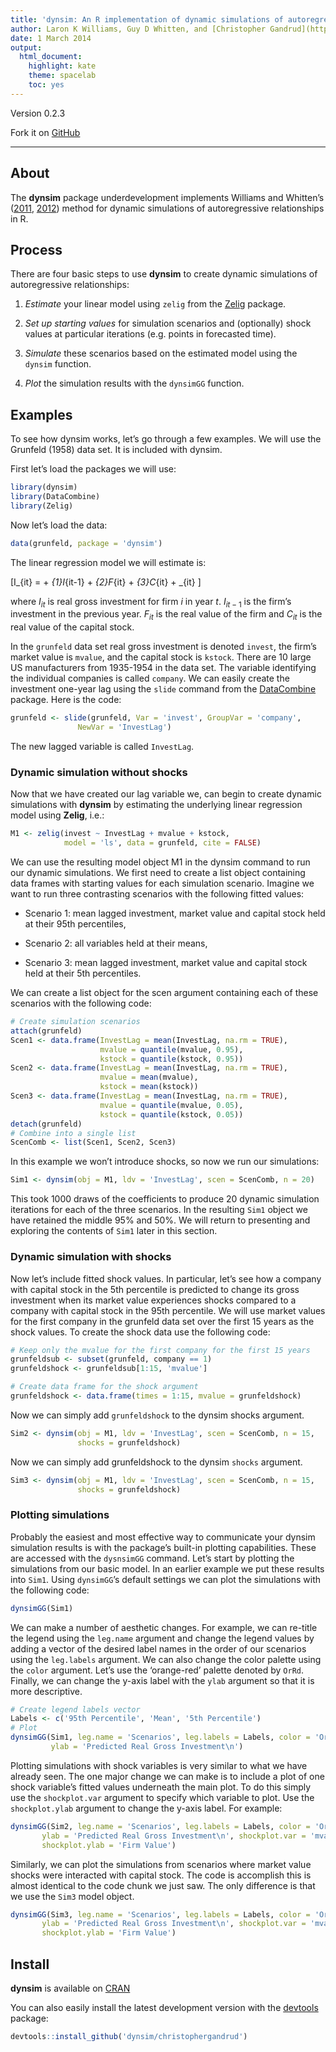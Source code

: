 ```yaml
---
title: 'dynsim: An R implementation of dynamic simulations of autoregressive relationships.'
author: Laron K Williams, Guy D Whitten, and [Christopher Gandrud](http://christophergandrud.blogspot.com/p/biocontact.html)
date: 1 March 2014
output:
  html_document:
    highlight: kate
    theme: spacelab
    toc: yes
---
```


Version 0.2.3

Fork it on [GitHub](https://github.com/christophergandrud/dynsim)

---

## About 

The **dynsim** package underdevelopment implements Williams and Whitten's ([2011](http://www.stata-journal.com/article.html?article=st0242), [2012](http://web.missouri.edu/~williamslaro/Williams%20and%20Whitten%202012.pdf)) method for dynamic simulations of autoregressive relationships in R.

## Process 

There are four basic steps to use **dynsim** to create dynamic simulations of autoregressive relationships:

1. *Estimate* your linear model using `zelig` from the [Zelig](http://gking.harvard.edu/zelig) package.

2. *Set up starting values* for simulation scenarios and (optionally) shock values at particular iterations (e.g. points in forecasted time).

3. *Simulate* these scenarios based on the estimated model using the `dynsim` function.

4. *Plot* the simulation results with the `dynsimGG` function.


## Examples

To see how dynsim works, let’s go through a few examples. We will use the Grunfeld (1958) data set. It is included with dynsim. 

First let's load the packages we will use:

```r
library(dynsim)
library(DataCombine)
library(Zelig)
```

Now let's load the data:

```r
data(grunfeld, package = 'dynsim')
```

The linear regression model we will estimate is:

\[I_{it} = \alpha + \beta_{1}I_{it-1} + \beta_{2}F_{it} + \beta_{3}C_{it} + \mu_{it} \]

where $I_{it}$ is real gross investment for firm $i$ in year $t$. $I_{it-1}$ is the firm's investment in the previous year. $F_{it}$ is the real value of the firm and $C_{it}$ is the real value of the capital stock.  

In the `grunfeld` data set real gross investment is denoted `invest`, the firm's market value is `mvalue`, and the capital stock is `kstock`. There are 10 large US manufacturers from 1935-1954 in the data set. The variable identifying the individual companies is called `company`. We can easily create the investment one-year lag using the `slide` command from the [DataCombine](https://github.com/christophergandrud/DataCombine) package. Here is the code:

```r
grunfeld <- slide(grunfeld, Var = 'invest', GroupVar = 'company',
               NewVar = 'InvestLag')
```

The new lagged variable is called `InvestLag`.

### Dynamic simulation without shocks

Now that we have created our lag variable we, can begin to create dynamic simulations with **dynsim** by estimating the underlying linear regression model using **Zelig**, i.e.:

```r
M1 <- zelig(invest ~ InvestLag + mvalue + kstock,
            model = 'ls', data = grunfeld, cite = FALSE)
```

We can use the resulting model object M1 in the dynsim command to run our dynamic simulations. We first need to create a list object containing data frames with starting values for each simulation scenario. Imagine we want to run three contrasting scenarios with the following fitted values:

- Scenario 1: mean lagged investment, market value and capital stock held at their 95th percentiles,

- Scenario 2: all variables held at their means,

- Scenario 3: mean lagged investment, market value and capital stock held at their 5th
percentiles.

We can create a list object for the scen argument containing each of these scenarios with the following code:

```r
# Create simulation scenarios
attach(grunfeld)
Scen1 <- data.frame(InvestLag = mean(InvestLag, na.rm = TRUE),
                    mvalue = quantile(mvalue, 0.95),
                    kstock = quantile(kstock, 0.95))
Scen2 <- data.frame(InvestLag = mean(InvestLag, na.rm = TRUE),
                    mvalue = mean(mvalue),
                    kstock = mean(kstock))
Scen3 <- data.frame(InvestLag = mean(InvestLag, na.rm = TRUE),
                    mvalue = quantile(mvalue, 0.05),
                    kstock = quantile(kstock, 0.05))
detach(grunfeld)
# Combine into a single list
ScenComb <- list(Scen1, Scen2, Scen3)
```

In this example we won’t introduce shocks, so now we run our simulations:

```r
Sim1 <- dynsim(obj = M1, ldv = 'InvestLag', scen = ScenComb, n = 20)
```

This took 1000 draws of the coefficients to produce 20 dynamic simulation iterations for each of the three scenarios. In the resulting `Sim1` object we have retained the middle 95% and 50%. We will return to presenting and exploring the contents of `Sim1` later in this section.

### Dynamic simulation with shocks

Now let’s include fitted shock values. In particular, let’s see how a company with capital stock in the 5th percentile is predicted to change its gross investment when its market value experiences shocks compared to a company with capital stock in the 95th percentile. We will use market values for the first company in the grunfeld data set over the first 15 years as the shock values. To create the shock data use the following code:

```r
# Keep only the mvalue for the first company for the first 15 years
grunfeldsub <- subset(grunfeld, company == 1)
grunfeldshock <- grunfeldsub[1:15, 'mvalue']

# Create data frame for the shock argument
grunfeldshock <- data.frame(times = 1:15, mvalue = grunfeldshock)
```

Now we can simply add `grunfeldshock` to the dynsim shocks argument.

```r
Sim2 <- dynsim(obj = M1, ldv = 'InvestLag', scen = ScenComb, n = 15,
               shocks = grunfeldshock)
```

Now we can simply add grunfeldshock to the dynsim `shocks` argument.

```r
Sim3 <- dynsim(obj = M1, ldv = 'InvestLag', scen = ScenComb, n = 15,
               shocks = grunfeldshock)
```

### Plotting simulations

Probably the easiest and most effective way to communicate your dynsim simulation results is with the package’s built-in plotting capabilities. These are accessed with the `dysnsimGG` command. Let’s start by plotting the simulations from our basic model. In an earlier example we put these results into `Sim1`. Using `dynsimGG`'s default settings we can plot the simulations with the following code:

```r
dynsimGG(Sim1)
```

We can make a number of aesthetic changes. For example, we can re-title the legend using the `leg.name` argument and change the legend values by adding a vector of the desired label names in the order of our scenarios using the `leg.labels` argument. We can also change the color palette using the `color` argument. Let’s use the 'orange-red' palette denoted by `OrRd`. Finally, we can change the y-axis label with the `ylab` argument so that it is more descriptive. 

```r
# Create legend labels vector
Labels <- c('95th Percentile', 'Mean', '5th Percentile')
# Plot
dynsimGG(Sim1, leg.name = 'Scenarios', leg.labels = Labels, color = 'OrRd',
         ylab = 'Predicted Real Gross Investment\n')
```

Plotting simulations with shock variables is very similar to what we have already seen. The one major change we can make is to include a plot of one shock variable’s fitted values underneath the main plot. To do this simply use the `shockplot.var` argument to specify which variable to plot. Use the `shockplot.ylab` argument to change the y-axis label. For example:

```r
dynsimGG(Sim2, leg.name = 'Scenarios', leg.labels = Labels, color = 'OrRd',
       ylab = 'Predicted Real Gross Investment\n', shockplot.var = 'mvalue',
       shockplot.ylab = 'Firm Value')
```

Similarly, we can plot the simulations from scenarios where market value shocks were interacted with capital stock. The code is accomplish this is almost identical to the code chunk we just saw. The only difference is that we use the `Sim3` model object.

```r
dynsimGG(Sim3, leg.name = 'Scenarios', leg.labels = Labels, color = 'OrRd',
       ylab = 'Predicted Real Gross Investment\n', shockplot.var = 'mvalue',
       shockplot.ylab = 'Firm Value')
```

## Install

**dynsim** is available on [CRAN](http://cran.r-project.org/web/packages/dynsim/index.html)

You can also easily install the latest development version with the [devtools](http://cran.r-project.org/web/packages/devtools/index.html) package:

```r
devtools::install_github('dynsim/christophergandrud')
```

<script>
  (function(i,s,o,g,r,a,m){i['GoogleAnalyticsObject']=r;i[r]=i[r]||function(){
  (i[r].q=i[r].q||[]).push(arguments)},i[r].l=1*new Date();a=s.createElement(o),
  m=s.getElementsByTagName(o)[0];a.async=1;a.src=g;m.parentNode.insertBefore(a,m)
  })(window,document,'script','//www.google-analytics.com/analytics.js','ga');

  ga('create', 'UA-48683594-1', 'christophergandrud.github.io');
  ga('send', 'pageview');

</script>
